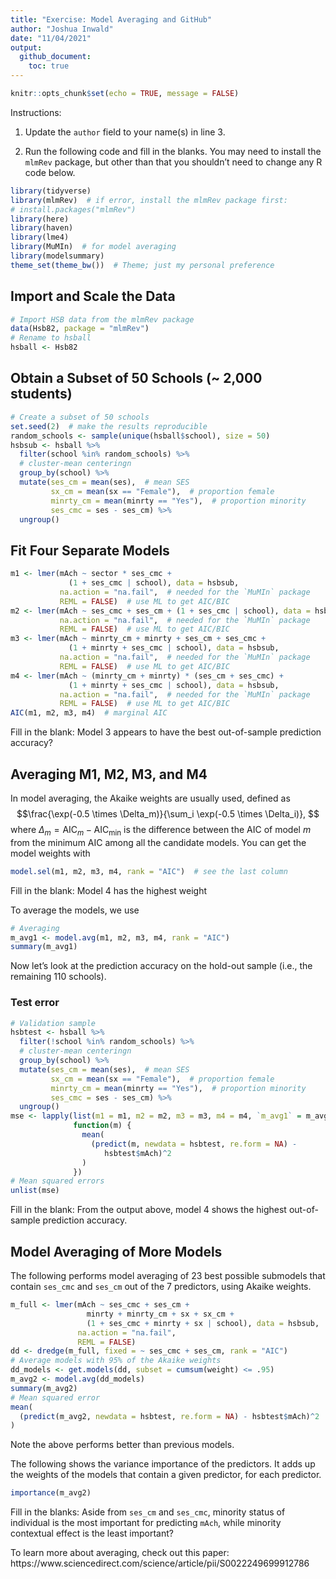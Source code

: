 ```yaml
---
title: "Exercise: Model Averaging and GitHub"
author: "Joshua Inwald"
date: "11/04/2021"
output:
  github_document:
    toc: true
---
```


```r
knitr::opts_chunk$set(echo = TRUE, message = FALSE)
```

Instructions:

1. Update the `author` field to your name(s) in line 3.

2. Run the following code and fill in the blanks. You may need to install the `mlmRev` package, but other than that you shouldn't need to change any R code below.

```r
library(tidyverse)
library(mlmRev)  # if error, install the mlmRev package first:
# install.packages("mlmRev")
library(here)
library(haven)
library(lme4)
library(MuMIn)  # for model averaging
library(modelsummary)
theme_set(theme_bw())  # Theme; just my personal preference
```

## Import and Scale the Data

```r
# Import HSB data from the mlmRev package
data(Hsb82, package = "mlmRev")
# Rename to hsball
hsball <- Hsb82
```

## Obtain a Subset of 50 Schools (~ 2,000 students)

```r
# Create a subset of 50 schools
set.seed(2)  # make the results reproducible
random_schools <- sample(unique(hsball$school), size = 50)
hsbsub <- hsball %>% 
  filter(school %in% random_schools) %>% 
  # cluster-mean centeringn
  group_by(school) %>% 
  mutate(ses_cm = mean(ses),  # mean SES
         sx_cm = mean(sx == "Female"),  # proportion female
         minrty_cm = mean(minrty == "Yes"),  # proportion minority
         ses_cmc = ses - ses_cm) %>% 
  ungroup()
```

## Fit Four Separate Models

```r
m1 <- lmer(mAch ~ sector * ses_cmc +
             (1 + ses_cmc | school), data = hsbsub, 
           na.action = "na.fail",  # needed for the `MuMIn` package
           REML = FALSE)  # use ML to get AIC/BIC
m2 <- lmer(mAch ~ ses_cmc + ses_cm + (1 + ses_cmc | school), data = hsbsub,
           na.action = "na.fail",  # needed for the `MuMIn` package
           REML = FALSE)  # use ML to get AIC/BIC
m3 <- lmer(mAch ~ minrty_cm + minrty + ses_cm + ses_cmc +
             (1 + minrty + ses_cmc | school), data = hsbsub, 
           na.action = "na.fail",  # needed for the `MuMIn` package
           REML = FALSE)  # use ML to get AIC/BIC
m4 <- lmer(mAch ~ (minrty_cm + minrty) * (ses_cm + ses_cmc) +
             (1 + minrty + ses_cmc | school), data = hsbsub, 
           na.action = "na.fail",  # needed for the `MuMIn` package
           REML = FALSE)  # use ML to get AIC/BIC
AIC(m1, m2, m3, m4)  # marginal AIC
```

Fill in the blank: Model 3 appears to have the best out-of-sample prediction accuracy?

## Averaging M1, M2, M3, and M4

In model averaging, the Akaike weights are usually used, defined as
$$\frac{\exp(-0.5 \times \Delta_m)}{\sum_i \exp(-0.5 \times \Delta_i)}, $$
where $\Delta_m = \text{AIC}_m - \text{AIC}_\text{min}$ is the difference between the AIC of model $m$ from the minimum AIC among all the candidate models. You can get the model weights with

```r
model.sel(m1, m2, m3, m4, rank = "AIC")  # see the last column
```

Fill in the blank: Model 4 has the highest weight

To average the models, we use

```r
# Averaging
m_avg1 <- model.avg(m1, m2, m3, m4, rank = "AIC")
summary(m_avg1)
```

Now let's look at the prediction accuracy on the hold-out sample (i.e., the remaining 110 schools). 

### Test error

```r
# Validation sample
hsbtest <- hsball %>% 
  filter(!school %in% random_schools) %>% 
  # cluster-mean centeringn
  group_by(school) %>% 
  mutate(ses_cm = mean(ses),  # mean SES
         sx_cm = mean(sx == "Female"),  # proportion female
         minrty_cm = mean(minrty == "Yes"),  # proportion minority
         ses_cmc = ses - ses_cm) %>% 
  ungroup()
mse <- lapply(list(m1 = m1, m2 = m2, m3 = m3, m4 = m4, `m_avg1` = m_avg1), 
              function(m) {
                mean(
                  (predict(m, newdata = hsbtest, re.form = NA) -
                     hsbtest$mAch)^2
                )
              })
# Mean squared errors
unlist(mse)
```

Fill in the blank: From the output above, model 4 shows the highest out-of-sample prediction accuracy.

## Model Averaging of More Models

The following performs model averaging of 23 best possible submodels that contain `ses_cmc` and `ses_cm` out of the 7 predictors, using Akaike weights.

```r
m_full <- lmer(mAch ~ ses_cmc + ses_cm +
                 minrty + minrty_cm + sx + sx_cm +
                 (1 + ses_cmc + minrty + sx | school), data = hsbsub, 
               na.action = "na.fail",
               REML = FALSE)
dd <- dredge(m_full, fixed = ~ ses_cmc + ses_cm, rank = "AIC")
# Average models with 95% of the Akaike weights
dd_models <- get.models(dd, subset = cumsum(weight) <= .95)
m_avg2 <- model.avg(dd_models)
summary(m_avg2)
# Mean squared error 
mean(
  (predict(m_avg2, newdata = hsbtest, re.form = NA) - hsbtest$mAch)^2
)
```

Note the above performs better than previous models.

The following shows the variance importance of the predictors. It adds up the weights of the models that contain a given predictor, for each predictor. 

```r
importance(m_avg2)
```

Fill in the blanks: Aside from `ses_cm` and `ses_cmc`, minority status of individual is the most important for predicting `mAch`, while minority contextual effect is the least important?

To learn more about averaging, check out this paper: https://www.sciencedirect.com/science/article/pii/S0022249699912786
